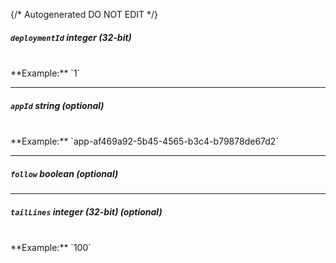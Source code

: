 {/* Autogenerated DO NOT EDIT  */}
##### `deploymentId` _integer (32-bit)_
<br/>
**Example:** `1`

---
##### `appId` _string (optional)_
<br/>
**Example:** `app-af469a92-5b45-4565-b3c4-b79878de67d2`

---
##### `follow` _boolean (optional)_

---
##### `tailLines` _integer (32-bit) (optional)_
<br/>
**Example:** `100`

